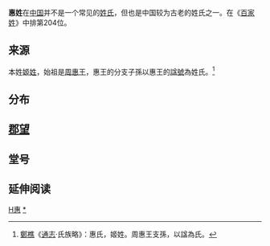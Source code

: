 {{distinguish|𠅤姓}}
{{姓氏
|姓氏=惠
|拼音=Huì
|南京官話=huei<sup>4</sup>
|中国大陆=Hui
|台湾=Hui
|香港=Wai
|澳门=Vai
|新加坡=
|马来西亚=
|越南=Huệ
|韩国=
|反切=
|同音字=
|堂号=
|郡望=[[扶风郡|扶风郡]]
}}

'''惠姓'''在[[中国|中国]]并不是一个常见的[[姓氏|姓氏]]，但也是中国较为古老的姓氏之一。在《[[百家姓|百家姓]]》中排第204位。

==来源==
本姓[[姬姓|姬姓]]，始祖是[[周惠王|周惠王]]，惠王的分支子孫以惠王的[[諡號|諡號]]為姓氏。<ref>[[鄭樵|鄭樵]]《[[通志|通志]]·氏族略》：惠氏，姬姓。周惠王支孫，以諡為氏。</ref>

==分布==

==[[郡望|郡望]]==

==堂号==

== 延伸阅读 ==
{{Wikisource further reading}}

[[Category:漢姓|H惠]]
[[Category:惠姓|*]]